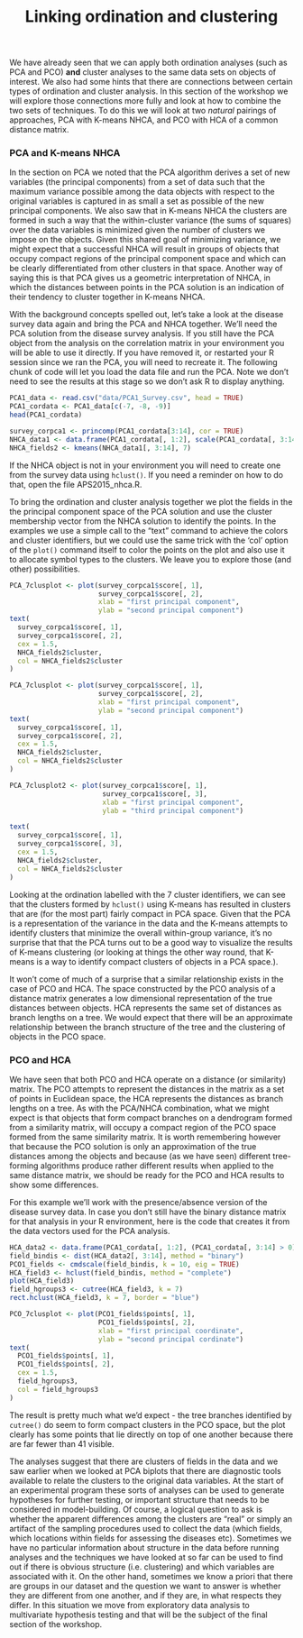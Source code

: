 % Linking ordination and clustering


We have already seen that we can apply both ordination analyses (such as PCA and PCO) **and** cluster analyses to the same data sets on objects of interest. We also had some hints that there are connections between certain types of ordination and cluster analysis. In this section of the workshop we will explore those connections more fully and look at how to combine the two sets of techniques. To do this we will look at two *natural* pairings of approaches, PCA with K-means NHCA, and PCO with HCA of a common distance matrix.


### PCA and K-means NHCA

In the section on PCA we noted that the PCA algorithm derives a set of new variables (the principal components) from a set of data such that the maximum variance possible among the data objects with respect to the original variables is captured in as small a set as possible of the new principal components. We also saw that in K-means NHCA the clusters are formed in such a way that the within-cluster variance (the sums of squares) over the data variables is minimized given the number of clusters we impose on the objects. Given this shared goal of minimizing variance, we might expect that a successful NHCA will result in groups of objects that occupy compact regions of the principal component space and which can be clearly differentiated from other clusters in that space. Another way of saying this is that PCA gives us a geometric interpretation of NHCA, in which the distances between points in the PCA solution is an indication of their tendency to cluster together in K-means NHCA.

With the background concepts spelled out, let's take a look at the disease survey data again and bring the PCA and NHCA together. We'll need the PCA solution from the disease survey analysis. If you still have the PCA object from the analysis on the correlation matrix in your environment you will be able to use it directly. If you have removed it, or restarted your R session since we ran the PCA, you will need to recreate it. The following chunk of code will let you load the data file and run the PCA. Note we don't need to see the results at this stage so we don't ask R to display anything.

```r
PCA1_data <- read.csv("data/PCA1_Survey.csv", head = TRUE)
PCA1_cordata <- PCA1_data[c(-7, -8, -9)]
head(PCA1_cordata)

survey_corpca1 <- princomp(PCA1_cordata[3:14], cor = TRUE)
NHCA_data1 <- data.frame(PCA1_cordata[, 1:2], scale(PCA1_cordata[, 3:14]))
NHCA_fields2 <- kmeans(NHCA_data1[, 3:14], 7)
```

If the NHCA object is not in your environment you will need to create one from the survey data using `hclust()`. If you need a reminder on how to do that, open the file APS2015_nhca.R.


To bring the ordination and cluster analysis together we plot the fields in the the principal component space of the PCA solution and use the cluster membership vector from the NHCA solution to identify the points. In the examples we use a simple call to the "text" command to achieve the colors and cluster identifiers, but we could use the same trick with the 'col' option of the `plot()` command itself to color the points on the plot and also use it to allocate symbol types to the clusters. We leave you to explore those (and other) possibilities.

```r
PCA_7clusplot <- plot(survey_corpca1$score[, 1],
                      survey_corpca1$score[, 2],
                      xlab = "first principal component",
                      ylab = "second principal component")
text(
  survey_corpca1$score[, 1],
  survey_corpca1$score[, 2],
  cex = 1.5,
  NHCA_fields2$cluster,
  col = NHCA_fields2$cluster
)

PCA_7clusplot <- plot(survey_corpca1$score[, 1],
                      survey_corpca1$score[, 2],
                      xlab = "first principal component",
                      ylab = "second principal component")
text(
  survey_corpca1$score[, 1],
  survey_corpca1$score[, 2],
  cex = 1.5,
  NHCA_fields2$cluster,
  col = NHCA_fields2$cluster
)

PCA_7clusplot2 <- plot(survey_corpca1$score[, 1],
                       survey_corpca1$score[, 3],
                       xlab = "first principal component",
                       ylab = "third principal component")

text(
  survey_corpca1$score[, 1],
  survey_corpca1$score[, 3],
  cex = 1.5,
  NHCA_fields2$cluster,
  col = NHCA_fields2$cluster
)
```

Looking at the ordination labelled with the 7 cluster identifiers, we can see that the clusters formed by `hclust()` using K-means has resulted in clusters that are (for the most part) fairly compact in PCA space. Given that the PCA is a representation of the variance in the data and the K-means attempts to identify clusters that minimize the overall within-group variance, it's no surprise that that the PCA turns out to be a good way to visualize the results of K-means clustering (or looking at things the 
 other way round, that K-means is a way to identify compact clusters of objects in a PCA space.).

It won't come of much of a surprise that a similar relationship exists in the case of PCO and HCA. The space constructed by the PCO analysis of a distance matrix generates a low dimensional representation of the true distances between objects. HCA represents the same set of distances as branch lengths on a tree. We would expect that there will be an approximate relationship between the branch structure of the tree and the clustering of objects in the PCO space.


### PCO and HCA

We have seen that both PCO and HCA operate on a distance (or similarity) matrix. The PCO attempts to represent the distances in the matrix as a set of points in Euclidean space, the HCA represents the distances as branch lengths on a tree. As with the PCA/NHCA combination, what we might expect is that objects that form compact branches on a dendrogram formed from a similarity matrix, will occupy a compact region of the PCO space formed from the same similarity matrix. It is worth remembering however that because the PCO solution is only an approximation of the true distances among the objects and because (as we have seen) different tree-forming algorithms produce rather different results when applied to the same distance matrix, we should be ready for the PCO and HCA results to show some differences. 

For this example we'll work with the presence/absence version of the disease survey data. In case you don't still have the binary distance matrix for that analysis in your R environment, here is the code that creates it from the data vectors used for the PCA analysis.

```r
HCA_data2 <- data.frame(PCA1_cordata[, 1:2], (PCA1_cordata[, 3:14] > 0) * 1)
field_bindis <- dist(HCA_data2[, 3:14], method = "binary")
PCO1_fields <- cmdscale(field_bindis, k = 10, eig = TRUE)
HCA_field3 <- hclust(field_bindis, method = "complete")
plot(HCA_field3)
field_hgroups3 <- cutree(HCA_field3, k = 7)
rect.hclust(HCA_field3, k = 7, border = "blue")

PCO_7clusplot <- plot(PCO1_fields$points[, 1],
                      PCO1_fields$points[, 2],
                      xlab = "first principal coordinate",
                      ylab = "second principal cordinate")
text(
  PCO1_fields$points[, 1],
  PCO1_fields$points[, 2],
  cex = 1.5,
  field_hgroups3,
  col = field_hgroups3
)
```

The result is pretty much what we'd expect - the tree branches identified by `cutree()` do seem to form compact clusters in the PCO space, but the plot clearly has some points that lie directly on top of one another because there are far fewer than 41 visible.

The analyses suggest that there are clusters of fields in the data and we saw earlier when we looked at PCA biplots that there are diagnostic tools available to relate the clusters to the original data variables. At the start of an experimental program these sorts of analyses can be used to generate hypotheses for further testing, or important structure that needs to be considered in model-building. Of course, a logical question to ask is whether the apparent differences among the clusters are "real" or simply an artifact of the sampling procedures used to collect the data (which fields, which locations within fields for assessing the diseases etc). Sometimes we have no particular information about structure in the data before running analyses and the techniques we have looked at so far can be used to find out if there is obvious structure (i.e. clustering) and which variables are associated with it. On the other hand, sometimes we know a priori that there are groups in our dataset and the question we want to answer is whether they are different from one another, and if they are, in what respects they differ. In this situation we move from exploratory data analysis to multivariate hypothesis testing and that will be the subject of the final section of the workshop.
